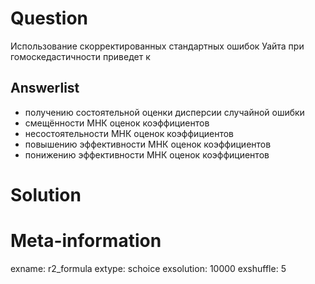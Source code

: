 Question
========
Использование скорректированных стандартных ошибок Уайта при гомоскедастичности приведет к

Answerlist
----------
* получению состоятельной оценки дисперсии случайной ошибки
* смещённости МНК оценок коэффициентов
* несостоятельности МНК оценок коэффициентов
* повышению эффективности МНК оценок коэффициентов
* понижению эффективности МНК оценок коэффициентов


Solution
========

Meta-information
================
exname: r2_formula
extype: schoice
exsolution: 10000
exshuffle: 5

